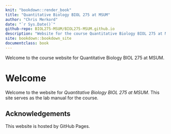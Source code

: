 ```yaml
--- 
knit: "bookdown::render_book"
title: "Quantitative Biology BIOL 275 at MSUM"
author: "Chris Merkord"
date: "`r Sys.Date()`"
github-repo: BIOL275-MSUM/BIOL275-MSUM.github.io
description: "Website for the course Quantitative Biology BIOL 275 at MSUM."
site: bookdown::bookdown_site
documentclass: book
---
```


Welcome to the course website for Quantitative Biology BIOL 275 at MSUM.

# Welcome {-}

Welcome to the website for *Quantitative Biology BIOL 275 at MSUM*. This site serves as the lab manual for the course.

## Acknowledgements {-}

This website is hosted by GitHub Pages.